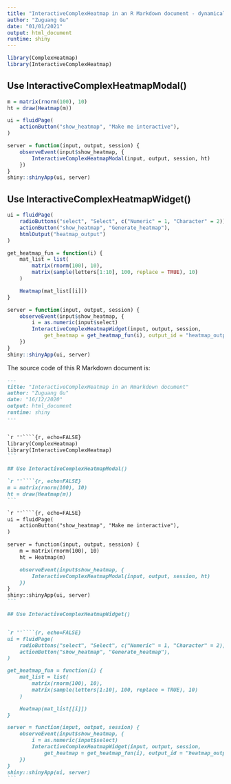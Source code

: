 ```yaml
---
title: "InteractiveComplexHeatmap in an R Markdown document - dynamically generate the widget"
author: "Zuguang Gu"
date: "01/01/2021"
output: html_document
runtime: shiny
---
```



```r
library(ComplexHeatmap)
library(InteractiveComplexHeatmap)
```

## Use InteractiveComplexHeatmapModal()

```r
m = matrix(rnorm(100), 10)
ht = draw(Heatmap(m))
```

```r
ui = fluidPage(
    actionButton("show_heatmap", "Make me interactive"),
)

server = function(input, output, session) {
	observeEvent(input$show_heatmap, {
		InteractiveComplexHeatmapModal(input, output, session, ht)
	})
}
shiny::shinyApp(ui, server)
```

## Use InteractiveComplexHeatmapWidget()

```r
ui = fluidPage(
	radioButtons("select", "Select", c("Numeric" = 1, "Character" = 2)),
    actionButton("show_heatmap", "Generate_heatmap"),
    htmlOutput("heatmap_output")
)

get_heatmap_fun = function(i) {
	mat_list = list(
		matrix(rnorm(100), 10),
		matrix(sample(letters[1:10], 100, replace = TRUE), 10)
	)

	Heatmap(mat_list[[i]])
}

server = function(input, output, session) {
	observeEvent(input$show_heatmap, {
		i = as.numeric(input$select)
		InteractiveComplexHeatmapWidget(input, output, session, 
			get_heatmap = get_heatmap_fun(i), output_id = "heatmap_output")
	})
}
shiny::shinyApp(ui, server)
```

The source code of this R Markdown document is:

````markdown
---
title: "InteractiveComplexHeatmap in an Rmarkdown document"
author: "Zuguang Gu"
date: "16/12/2020"
output: html_document
runtime: shiny
---


`r ''````{r, echo=FALSE}
library(ComplexHeatmap)
library(InteractiveComplexHeatmap)
```

## Use InteractiveComplexHeatmapModal()

`r ''````{r, echo=FALSE}
m = matrix(rnorm(100), 10)
ht = draw(Heatmap(m))
```

`r ''````{r, echo=FALSE}
ui = fluidPage(
    actionButton("show_heatmap", "Make me interactive"),
)

server = function(input, output, session) {
	m = matrix(rnorm(100), 10)
	ht = Heatmap(m)

	observeEvent(input$show_heatmap, {
		InteractiveComplexHeatmapModal(input, output, session, ht)
	})
}
shiny::shinyApp(ui, server)
```

## Use InteractiveComplexHeatmapWidget()


`r ''````{r, echo=FALSE}
ui = fluidPage(
	radioButtons("select", "Select", c("Numeric" = 1, "Character" = 2)),
    actionButton("show_heatmap", "Generate_heatmap"),
)

get_heatmap_fun = function(i) {
	mat_list = list(
		matrix(rnorm(100), 10),
		matrix(sample(letters[1:10], 100, replace = TRUE), 10)
	)

	Heatmap(mat_list[[i]])
}

server = function(input, output, session) {
	observeEvent(input$show_heatmap, {
		i = as.numeric(input$select)
		InteractiveComplexHeatmapWidget(input, output, session, 
			get_heatmap = get_heatmap_fun(i), output_id = "heatmap_output")
	})
}
shiny::shinyApp(ui, server)
```

````
